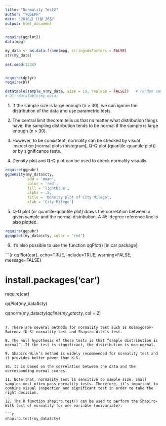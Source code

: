 ```yaml
---
title: "Normality Test2"
author: "YOSEPH"
date: "2018년 11월 26일"
output: html_document
---
```


```r

require(ggplot2)
data(mpg)

my_data <- as.data.frame(mpg, stringsAsFactors = FALSE)
str(my_data)
  
set.seed(1234)


require(dplyr)
require(DT)

datatable(sample_n(my_data, size = 10, replace = FALSE))   # random sampling
# DT::datatable(my_data)
```

1. If the sample size is large enough (n > 30), we can ignore the distribution of the data and use parametric tests.

2. The central limit theorem tells us that no matter what distribution things have, the sampling distribution tends to be normal if the sample is large enough (n > 30).

3. However, to be consistent, normality can be checked by visual inspection [normal plots (histogram), Q-Q plot (quantile-quantile plot)] or by significance tests.

4. Density plot and Q-Q plot can be used to check normality visually.

```r

require(ggpubr)
ggdensity(my_data$cty, 
          add = 'mean', 
          color = 'red', 
          fill = 'lightblue', 
          alpha = .5, 
          title = 'Density plot of City Milege', 
          xlab = 'City Milege')

```

5. Q-Q plot (or quantile-quantile plot) draws the correlation between a given sample and the normal distribution. A 45-degree reference line is also plotted.

```r

require(ggpubr)
ggqqplot(my_data$cty, color = 'red')

```

6. It’s also possible to use the function qqPlot() [in car package]:

```{r qqPlot{car}, echo=TRUE, include=TRUE, warning=FALSE, message=FALSE}

# install.packages('car')
require(car)
  
qqPlot(my_data$cty)
  
qqnorm(my_data$cty)
qqline(my_data$cty, col = 2)

```

7. There are several methods for normality test such as Kolmogorov-Smirnov (K-S) normality test and Shapiro-Wilk’s test.

8. The null hypothesis of these tests is that “sample distribution is normal”. If the test is significant, the distribution is non-normal.

9. Shapiro-Wilk’s method is widely recommended for normality test and it provides better power than K-S.

10. It is based on the correlation between the data and the corresponding normal scores.

11. Note that, normality test is sensitive to sample size. Small samples most often pass normality tests. Therefore, it’s important to combine visual inspection and significant test in order to take the right decision.

12. The R function shapiro.test() can be used to perform the Shapiro-Wilk test of normality for one variable (univariate):

```r

shapiro.test(my_data$cty)

```
